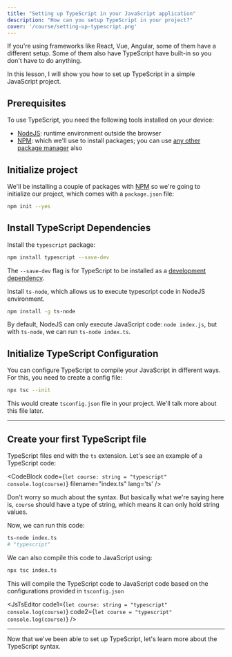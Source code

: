 ```yaml
---
title: "Setting up TypeScript in your JavaScript application"
description: "How can you setup TypeScript in your project?"
cover: '/course/setting-up-typescript.png'
---
```


If you're using frameworks like React, Vue, Angular, some of them have a different setup. Some of them also have TypeScript have built-in so you don't have to do anything.

In this lesson, I will show you how to set up TypeScript in a simple JavaScript project.

## Prerequisites

To use TypeScript, you need the following tools installed on your device:

* [NodeJS](https://nodejs.org/en): runtime environment outside the browser
* [NPM](https://www.npmjs.com/): which we'll use to install packages; you can use [any other package manager](https://developer.mozilla.org/en-US/docs/Learn/Tools_and_testing/Understanding_client-side_tools/Package_management#a_rough_guide_to_package_manager_clients) also

## Initialize project

We'll be installing a couple of packages with [NPM](https://www.npmjs.com/) so we're going to initialize our project, which comes with a `package.json` file:

```bash
npm init --yes
```

## Install TypeScript Dependencies

Install the `typescript` package:

```bash
npm install typescript --save-dev
```

The `--save-dev` flag is for TypeScript to be installed as a [development dependency](https://docs.npmjs.com/specifying-dependencies-and-devdependencies-in-a-package-json-file).

Install `ts-node`, which allows us to execute typescript code in NodeJS environment.

```bash
npm install -g ts-node
```

By default, NodeJS can only execute JavaScript code: `node index.js`, but with `ts-node`, we can run `ts-node index.ts`.

## Initialize TypeScript Configuration

You can configure TypeScript to compile your JavaScript in different ways. For this, you need to create a config file:

```bash
npx tsc --init
```

This would create `tsconfig.json` file in your project. We'll talk more about this file later.

---

## Create your first TypeScript file

TypeScript files end with the `ts` extension. Let's see an example of a TypeScript code:

<CodeBlock
  code={`let course: string = "typescript"
console.log(course)`}
  filename="index.ts"
  lang='ts'
/>

Don't worry so much about the syntax. But basically what we're saying here is, `course` should have a type of string, which means it can only hold string values.

Now, we can run this code:

```bash
ts-node index.ts
# "typescript"
```

We can also compile this code to JavaScript using:

```bash
npx tsc index.ts
```

This will compile the TypeScript code to JavaScript code based on the configurations provided in `tsconfig.json`


<JsTsEditor code1={`let course: string
  = "typescript"
console.log(course)`} code2={`let course
  = "typescript"
console.log(course)`} />

---

Now that we've been able to set up TypeScript, let's learn more about the TypeScript syntax.